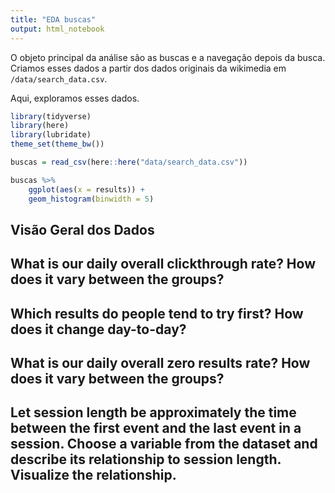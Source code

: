 ```yaml
---
title: "EDA buscas"
output: html_notebook
---
```


O objeto principal da análise são as buscas e a navegação depois da busca. Criamos esses dados a partir dos dados originais da wikimedia em `/data/search_data.csv`. 

Aqui, exploramos esses dados. 

```r
library(tidyverse)
library(here)
library(lubridate)
theme_set(theme_bw())
```

```r
buscas = read_csv(here::here("data/search_data.csv"))
```

```r
buscas %>% 
    ggplot(aes(x = results)) + 
    geom_histogram(binwidth = 5) 
```

## Visão Geral dos Dados

## What is our daily overall clickthrough rate? How does it vary between the groups?

## Which results do people tend to try first? How does it change day-to-day?

## What is our daily overall zero results rate? How does it vary between the groups?

## Let session length be approximately the time between the first event and the last event in a session. Choose a variable from the dataset and describe its relationship to session length. Visualize the relationship.

